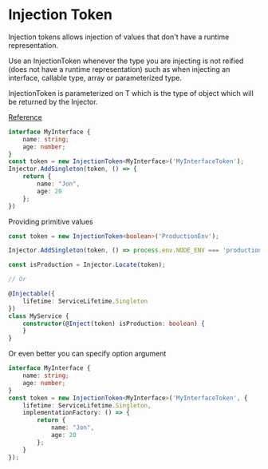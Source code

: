 # Injection Token

Injection tokens allows injection of values that don't have a runtime representation.
  
Use an InjectionToken whenever the type you are injecting is not reified (does not have a runtime representation) such as when injecting an interface, callable type, array or parameterized type.
  
InjectionToken is parameterized on T which is the type of object which will be returned by the Injector.
  
[Reference](https://github.com/angular/angular/blob/master/packages/core/src/di/injection_token.ts)

```typescript
interface MyInterface {
    name: string;
    age: number; 
}
const token = new InjectionToken<MyInterface>('MyInterfaceToken');
Injector.AddSingleton(token, () => {
    return {
        name: "Jon",
        age: 20
    };
})
```

Providing primitive values

```typescript
const token = new InjectionToken<boolean>('ProductionEnv');

Injector.AddSingleton(token, () => process.env.NODE_ENV === 'production');

const isProduction = Injector.Locate(token);

// Or

@Injectable({
    lifetime: ServiceLifetime.Singleton
})
class MyService {
    constructor(@Inject(token) isProduction: boolean) {
    }
}
```

Or even better you can specify option argument

```typescript
interface MyInterface {
    name: string;
    age: number; 
}
const token = new InjectionToken<MyInterface>('MyInterfaceToken', {
    lifetime: ServiceLifetime.Singleton,
    implementationFactory: () => {
        return {
            name: "Jon",
            age: 20
        };
    }   
});
```
